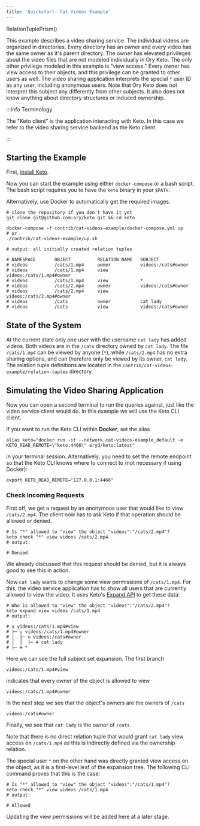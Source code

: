 ```yaml
---
title: 'Quickstart: Cat Videos Example'
---
```


RelationTuplePrism()

This example describes a video sharing service. The individual videos are
organized in directories. Every directory has an owner and every video has the
same owner as it's parent directory. The owner has elevated privileges about the
video files that are not modeled individually in Ory Keto. The only other
privilege modeled in this example is "view access." Every owner has view access
to their objects, and this privilege can be granted to other users as well. The
video sharing application interprets the special `*` user ID as any user,
including anonymous users. Note that Ory Keto does not interpret this subject
any differently from other subjects. It also does not know anything about
directory structures or induced ownership.

:::info Terminology

The "Keto client" is the application interacting with Keto. In this case we
refer to the video sharing service backend as the Keto client.

:::

## Starting the Example

First, [install Keto](../install.md).

Now you can start the example using either `docker-compose` or a bash script.
The bash script requires you to have the `keto` binary in your `$PATH`.

Alternatively, use Docker to automatically get the required images.

```shell
# clone the repository if you don't have it yet
git clone git@github.com:ory/keto.git && cd keto

docker-compose -f contrib/cat-videos-example/docker-compose.yml up
# or
./contrib/cat-videos-example/up.sh

# output: all initially created relation tuples

# NAMESPACE       OBJECT          RELATION NAME   SUBJECT
# videos          /cats/1.mp4     owner           videos:/cats#owner
# videos          /cats/1.mp4     view            videos:/cats/1.mp4#owner
# videos          /cats/1.mp4     view            *
# videos          /cats/2.mp4     owner           videos:/cats#owner
# videos          /cats/2.mp4     view            videos:/cats/2.mp4#owner
# videos          /cats           owner           cat lady
# videos          /cats           view            videos:/cats#owner
```

## State of the System

At the current state only one user with the username `cat lady` has added
videos. Both videos are in the `/cats` directory owned by `cat lady`. The file
`/cats/1.mp4` can be viewed by anyone (`*`), while `/cats/2.mp4` has no extra
sharing options, and can therefore only be viewed by its owner, `cat lady`. The
relation tuple definitions are located in the
`contrib/cat-videos-example/relation-tuples` directory.

## Simulating the Video Sharing Application

Now you can open a second terminal to run the queries against, just like the
video service client would do. In this example we will use the Keto CLI client.

If you want to run the Keto CLI within **Docker**, set the alias

```shell
alias keto="docker run -it --network cat-videos-example_default -e KETO_READ_REMOTE=\"keto:4466\" oryd/keto:latest"
```

in your terminal session. Alternatively, you need to set the remote endpoint so
that the Keto CLI knows where to connect to (not necessary if using Docker):

```shell
export KETO_READ_REMOTE="127.0.0.1:4466"
```

### Check Incoming Requests

First off, we get a request by an anonymous user that would like to view
`/cats/2.mp4`. The client now has to ask Keto if that operation should be
allowed or denied.

```shell
# Is "*" allowed to "view" the object "videos":"/cats/2.mp4"?
keto check "*" view videos /cats/2.mp4
# output:

# Denied
```

We already discussed that this request should be denied, but it is always good
to see this in action.

Now `cat lady` wants to change some view permissions of `/cats/1.mp4`. For this,
the video service application has to show all users that are currently allowed
to view the video. It uses Keto's [Expand API](/TODO) to get these data:

```shell
# Who is allowed to "view" the object "videos":"/cats/2.mp4"?
keto expand view videos /cats/1.mp4
# output:

# ∪ videos:/cats/1.mp4#view
# ├─ ∪ videos:/cats/1.mp4#owner
# │  ├─ ∪ videos:/cats#owner
# │  │  ├─ ☘ cat lady️
# ├─ ☘ *️
```

Here we can see the full subject set expansion. The first branch

```keto-relation-tuples
videos:/cats/1.mp4#view
```

indicates that every owner of the object is allowed to view

```keto-relation-tuples
videos:/cats/1.mp4#owner
```

In the next step we see that the object's owners are the owners of `/cats`

```keto-relation-tuples
videos:/cats#owner
```

Finally, we see that `cat lady` is the owner of `/cats`.

Note that there is no direct relation tuple that would grant `cat lady` view
access on `/cats/1.mp4` as this is indirectly defined via the ownership
relation.

The special user `*` on the other hand was directly granted view access on the
object, as it is a first-level leaf of the expansion tree. The following CLI
command proves that this is the case:

```shell
# Is "*" allowed to "view" the object "videos":"/cats/1.mp4"?
keto check "*" view videos /cats/1.mp4
# output:

# Allowed
```

<!--TODO-->

Updating the view permissions will be added here at a later stage.
